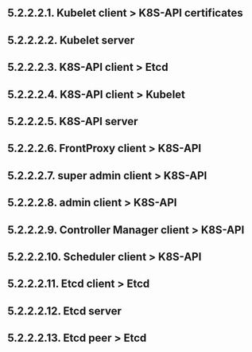 
## 5.2.2.2.1. Kubelet client > K8S-API certificates
<KubeAPIClient />

## 5.2.2.2.2. Kubelet server
<KubeletServer />

## 5.2.2.2.3. K8S-API client > Etcd 
<KubeAPIETCDClientMain />

## 5.2.2.2.4. K8S-API client > Kubelet
<KubeletClientMain />

## 5.2.2.2.5. K8S-API server
<KubeAPIServerMain />

## 5.2.2.2.6. FrontProxy client > K8S-API
<FrontProxyClientMain />

## 5.2.2.2.7. super admin client > K8S-API 
<SuperAdminClientMain />

## 5.2.2.2.8. admin client > K8S-API 
<AdminClientMain />

## 5.2.2.2.9. Controller Manager client > K8S-API
<KubeControllerKubeAPIClient />

## 5.2.2.2.10. Scheduler client > K8S-API
<KubeSchedulerCerts />

## 5.2.2.2.11. Etcd client > Etcd
<ETCDClientETCDMain />

## 5.2.2.2.12. Etcd server
<ETCDServerMain />

## 5.2.2.2.13. Etcd peer > Etcd
<ETCDPeerMain />

